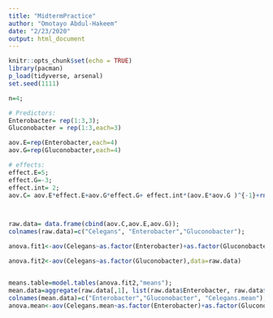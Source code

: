 ```yaml
---
title: "MidtermPractice"
author: "Omotayo Abdul-Hakeem"
date: "2/23/2020"
output: html_document
---
```


```r
knitr::opts_chunk$set(echo = TRUE)
library(pacman)
p_load(tidyverse, arsenal)
set.seed(1111)
```

```r



n=4;

# Predictors:
Enterobacter= rep(1:3,3);
Gluconobacter = rep(1:3,each=3)

aov.E=rep(Enterobacter,each=4)
aov.G=rep(Gluconobacter,each=4)

# effects: 
effect.E=5;
effect.G=-3;
effect.int= 2;
aov.C= aov.E*effect.E+aov.G*effect.G+ effect.int*(aov.E*aov.G )^{-1}+rnorm(n*9)+4;



raw.data= data.frame(cbind(aov.C,aov.E,aov.G));
colnames(raw.data)=c("Celegans", "Enterobacter","Gluconobacter");

anova.fit1<-aov(Celegans~as.factor(Enterobacter)+as.factor(Gluconobacter)+as.factor(Enterobacter)*as.factor(Gluconobacter),data=raw.data)

anova.fit2<-aov(Celegans~as.factor(Gluconobacter),data=raw.data)


means.table=model.tables(anova.fit2,"means");
mean.data=aggregate(raw.data[,1], list(raw.data$Enterobacter, raw.data$Gluconobacter), mean);
colnames(mean.data)=c("Enterobacter","Gluconobacter", "Celegans.mean");
anova.mean<-aov(Celegans.mean~as.factor(Enterobacter)+as.factor(Gluconobacter),data=mean.data)




```